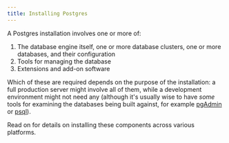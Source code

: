 ```yaml
---
title: Installing Postgres
---
```


A Postgres installation involves one or more of:

1. The database engine itself, one or more database clusters, one or more databases, and their configuration
2. Tools for managing the database
3. Extensions and add-on software 

Which of these are required depends on the purpose of the installation: a full production server might involve all of them, while a development environment might not need any (although it's usually wise to have *some* tools for examining the databases being built against, for example [pgAdmin](https://www.pgadmin.org/) or [psql](http://postgresguide.com/utilities/psql.html)). 

Read on for details on installing these components across various platforms.